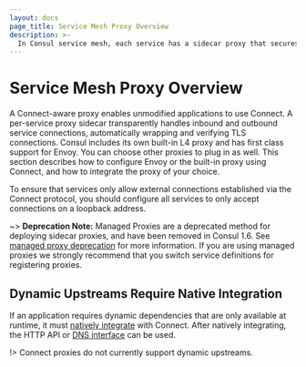 ```yaml
---
layout: docs
page_title: Service Mesh Proxy Overview
description: >-
  In Consul service mesh, each service has a sidecar proxy that secures connections with other services in the mesh without modifying the underlying application code. You can use the built-in proxy, Envoy, or a custom proxy to handle communication and verify TLS connections.
---
```


# Service Mesh Proxy Overview

A Connect-aware proxy enables unmodified applications to use Connect. A
per-service proxy sidecar transparently handles inbound and outbound service
connections, automatically wrapping and verifying TLS connections. Consul
includes its own built-in L4 proxy and has first class support for Envoy. You
can choose other proxies to plug in as well. This section describes how to
configure Envoy or the built-in proxy using Connect, and how to integrate the
proxy of your choice.

To ensure that services only allow external connections established via
the Connect protocol, you should configure all services to only accept connections on a loopback address.

~> **Deprecation Note:** Managed Proxies are a deprecated method for deploying
sidecar proxies, and have been removed in Consul 1.6. See [managed proxy
deprecation](/docs/connect/proxies/managed-deprecated) for more
information. If you are using managed proxies we strongly recommend that you
switch service definitions for registering proxies.

## Dynamic Upstreams Require Native Integration

If an application requires dynamic dependencies that are only available
at runtime, it must [natively integrate](/docs/connect/native)
with Connect. After natively integrating, the HTTP API or
[DNS interface](/docs/discovery/dns#connect-capable-service-lookups)
can be used.

!> Connect proxies do not currently support dynamic upstreams.
